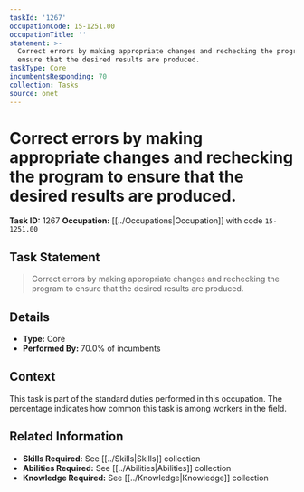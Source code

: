 ```yaml
---
taskId: '1267'
occupationCode: 15-1251.00
occupationTitle: ''
statement: >-
  Correct errors by making appropriate changes and rechecking the program to
  ensure that the desired results are produced.
taskType: Core
incumbentsResponding: 70
collection: Tasks
source: onet
---
```

# Correct errors by making appropriate changes and rechecking the program to ensure that the desired results are produced.

**Task ID:** 1267
**Occupation:** [[../Occupations|Occupation]] with code `15-1251.00`

## Task Statement

> Correct errors by making appropriate changes and rechecking the program to ensure that the desired results are produced.

## Details

- **Type:** Core
- **Performed By:** 70.0% of incumbents

## Context

This task is part of the standard duties performed in this occupation. The percentage indicates how common this task is among workers in the field.

## Related Information

- **Skills Required:** See [[../Skills|Skills]] collection
- **Abilities Required:** See [[../Abilities|Abilities]] collection
- **Knowledge Required:** See [[../Knowledge|Knowledge]] collection
